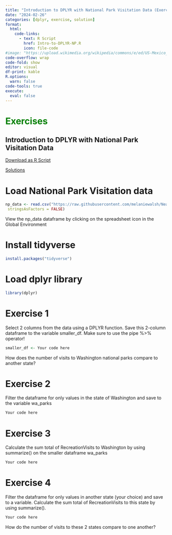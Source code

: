 ```yaml
---
title: "Introduction to DPLYR with National Park Visitation Data (Exercise)"
date: "2024-02-26"
categories: [dplyr, exercise, solution]
format: 
  html: 
    code-links:
      - text: R Script
        href: Intro-to-DPLYR-NP.R
        icon: file-code
#image: "https://upload.wikimedia.org/wikipedia/commons/e/ed/US-Mexico_barrier_map.png"
code-overflow: wrap
code-fold: show
editor: visual
df-print: kable
R.options:
  warn: false
code-tools: true
execute:
  eval: false
---
```


# <span style="color:green;"> Exercises </span>

## Introduction to DPLYR with National Park Visitation Data

<a href="Intro-to-DPLYR-NP.R" download="Intro-to-DPLYR-NP.R">Download as R Script</a>  

<span style="color:red;"> [Solutions](Intro-to-DPLYR-NP-Solutions.qmd) </span>

# Load National Park Visitation data
```r
np_data <- read.csv("https://raw.githubusercontent.com/melaniewalsh/Neat-Datasets/main/1979-2020-National-Park-Visits-By-State.csv",
 stringsAsFactors = FALSE)
```

View the np_data dataframe by clicking on the spreadsheet icon in the Global Environment

# Install tidyverse

```r
install.packages("tidyverse")
```

# Load dplyr library
```r
library(dplyr)
```

# Exercise 1
Select 2 columns from the data using a DPLYR function.
Save this 2-column dataframe to the variable smaller_df.
Make sure to use the pipe %>% operator!
```r
smaller_df <- Your code here
```

How does the number of visits to Washington national parks compare to another state?

# Exercise 2
Filter the dataframe for only values in the state of Washington and save to the variable wa_parks

```r
Your code here
```

# Exercise 3
Calculate the sum total of RecreationVisits to Washington by using summarize() on the smaller dataframe wa_parks

```r
Your code here
```
# Exercise 4

Filter the dataframe for only values in another state (your choice) and save to a variable.
Calculate the sum total of RecreationVisits to this state by using summarize(). 

```r
Your code here
```

How do the number of visits to these 2 states compare to one another?

